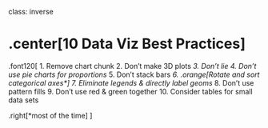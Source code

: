 
class: inverse

# .center[10 Data Viz Best Practices]

.font120[
1. Remove chart chunk
2. Don't make 3D plots*
3. Don't lie
4. Don't use pie charts for proportions*
5. Don't stack bars*
6. .orange[Rotate and sort categorical axes*]
7. Eliminate legends & directly label geoms*
8. Don't use pattern fills
9. Don't use red & green together
10. Consider tables for small data sets

.right[*most of the time]
]
